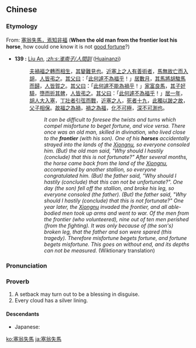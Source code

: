 {{also|塞翁失马}}
==Chinese==
{{zh-forms|s=塞翁失马}}

===Etymology===
From: [[塞翁失馬，焉知非福]] ('''When the old man from the frontier lost his horse''', how could one know it is not [[good fortune]]?)
* '''139 {{B.C.E.}}:''' [[w:Liu An|Liu An]], ''[[:zh:s:淮南子/人間訓]]'' ([[w:Huainanzi|Huainanzi]])
*: [[夫]][[禍]][[福]][[之]][[轉]][[而]][[相]][[生]]，[[其]][[變]][[難]][[見]][[也]]。[[近]][[塞]][[上]][[之]][[人]][[有]][[善]][[術]][[者]]，[[馬]][[無]][[故]][[亡]][[而]][[入]][[胡]]，[[人]][[皆]][[弔]][[之]]。[[其]][[父]][[曰]]：「[[此]][[何]][[遽]][[不]][[為]][[福]][[乎]]！」[[居]][[數]][[月]]，[[其]][[馬]][[將]][[胡]][[駿馬]][[而]][[歸]]，[[人]][[皆]][[賀]][[之]]。[[其]][[父]][[曰]]：「[[此]][[何]][[遽]][[不]][[能]][[為]][[禍]][[乎]]！」[[家]][[富]][[良]][[馬]]，[[其]][[子]][[好]][[騎]]，[[墮]][[而]][[折]][[其]][[髀]]，[[人]][[皆]][[弔]][[之]]。[[其]][[父]][[曰]]：「[[此]][[何]][[遽]][[不]][[為]][[福]][[乎]]！」[[居]][[一]][[年]]，[[胡]][[人]][[大]][[入]][[塞]]，[[丁壯]][[者]][[引]][[弦]][[而]][[戰]]，[[近]][[塞]][[之]][[人]]，[[死]][[者]][[十]][[九]]，[[此]][[獨]][[以]][[跛]][[之]][[故]]，[[父]][[子]][[相]][[保]]。[[故]][[福]][[之]][[為]][[禍]]，[[禍]][[之]][[為]][[福]]，[[化]][[不可]][[極]]，[[深]][[不可]][[測]][[也]]。
*:: ''It can be difficult to foresee the twists and turns which compel misfortune to beget fortune, and vice versa. There once was an old man, skilled in divination, who lived close to the '''frontier''' (with his son). One of his '''horses''' accidentally strayed into the lands of the [[w:Xiongnu|Xiongnu]], so everyone consoled him. (But) the old man said, "Why should I hastily (conclude) that this is not fortunate?" After several months, the horse came back from the land of the [[w:Xiongnu|Xiongnu]], accompanied by another stallion, so everyone congratulated him. (But) the father said, "Why should I hastily (conclude) that this can not be unfortunate?". One day (the son) fell off the stallion, and broke his leg, so everyone consoled (the father). (But) the father said, "Why should I hastily (conclude) that this is not fortunate?" One year later, the [[w:Xiongnu|Xiongnu]] invaded the frontier, and all able-bodied men took up arms and went to war. Of the men from the frontier (who volunteered), nine out of ten men perished (from the fighting). It was only because of (the son's) broken leg, that the father and son were spared (this tragedy). Therefore misfortune begets fortune, and fortune begets misfortune. This goes on without end, and its depths can not be measured.'' (Wiktionary translation)

===Pronunciation===
{{zh-pron
|m=sàiwēngshīmǎ
|c=coi3 jung1 sat1 maa5
|cat=prov
}}

===Proverb===
{{zh-proverb}}

# A setback may turn out to be a blessing in disguise.
# Every cloud has a silver lining.

====Descendants====
* Japanese: {{m|ja|塞翁が馬|tr=saiō ga uma}}

[[ko:塞翁失馬]]
[[ja:塞翁失馬]]